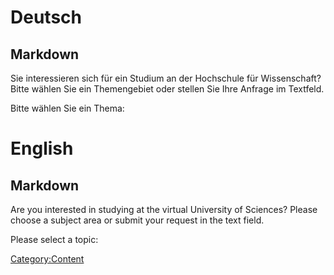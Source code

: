 [[Category:Content]]
= Deutsch =
== Markdown ==
<markdown>
Sie interessieren sich für ein Studium an der Hochschule für Wissenschaft? Bitte wählen Sie ein Themengebiet oder stellen Sie Ihre Anfrage im Textfeld. 


Bitte wählen Sie ein Thema:</markdown>


= English =
== Markdown ==
<markdown>
Are you interested in studying at the virtual University of Sciences? Please choose a subject area or submit your request in the text field.


Please select a topic:</markdown>

